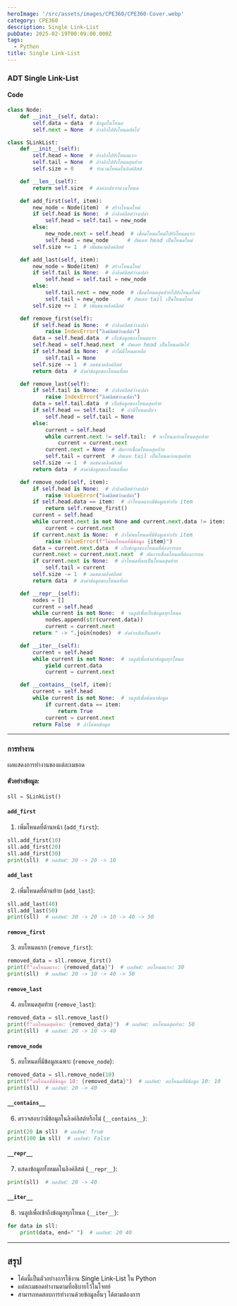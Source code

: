```yaml
---
heroImage: '/src/assets/images/CPE360/CPE360-Cover.webp'
category: CPE360
description: Single Link-List
pubDate: 2025-02-19T00:09:00.000Z
tags:
  - Python
title: Single Link-List
---
```


### ADT Single Link-List

#### Code

```python
class Node:
    def __init__(self, data):
        self.data = data  # ข้อมูลในโหนด
        self.next = None  # อ้างอิงไปยังโหนดถัดไป

class SLinkList:
    def __init__(self):
        self.head = None  # อ้างอิงไปยังโหนดแรก
        self.tail = None  # อ้างอิงไปยังโหนดสุดท้าย
        self.size = 0     # จำนวนโหนดในลิงค์ลิสต์

    def __len__(self):
        return self.size  # ส่งค่ากลับจำนวนโหนด

    def add_first(self, item):
        new_node = Node(item)  # สร้างโหนดใหม่
        if self.head is None:  # ถ้าลิงค์ลิสต์ว่างเปล่า
            self.head = self.tail = new_node
        else:
            new_node.next = self.head  # เชื่อมโหนดใหม่ไปยังโหนดแรก
            self.head = new_node      # อัพเดท head เป็นโหนดใหม่
        self.size += 1  # เพิ่มขนาดลิงค์ลิสต์

    def add_last(self, item):
        new_node = Node(item)  # สร้างโหนดใหม่
        if self.tail is None:  # ถ้าลิงค์ลิสต์ว่างเปล่า
            self.head = self.tail = new_node
        else:
            self.tail.next = new_node  # เชื่อมโหนดสุดท้ายไปยังโหนดใหม่
            self.tail = new_node      # อัพเดท tail เป็นโหนดใหม่
        self.size += 1  # เพิ่มขนาดลิงค์ลิสต์

    def remove_first(self):
        if self.head is None:  # ถ้าลิงค์ลิสต์ว่างเปล่า
            raise IndexError("ลิงค์ลิสต์ว่างเปล่า")
        data = self.head.data  # เก็บข้อมูลของโหนดแรก
        self.head = self.head.next  # อัพเดท head เป็นโหนดถัดไป
        if self.head is None:  # ถ้าไม่มีโหนดเหลือ
            self.tail = None
        self.size -= 1  # ลดขนาดลิงค์ลิสต์
        return data  # ส่งค่าข้อมูลของโหนดที่ลบ

    def remove_last(self):
        if self.tail is None:  # ถ้าลิงค์ลิสต์ว่างเปล่า
            raise IndexError("ลิงค์ลิสต์ว่างเปล่า")
        data = self.tail.data  # เก็บข้อมูลของโหนดสุดท้าย
        if self.head == self.tail:  # ถ้ามีโหนดเดียว
            self.head = self.tail = None
        else:
            current = self.head
            while current.next != self.tail:  # หาโหนดก่อนโหนดสุดท้าย
                current = current.next
            current.next = None  # ตัดการเชื่อมโหนดสุดท้าย
            self.tail = current  # อัพเดท tail เป็นโหนดก่อนสุดท้าย
        self.size -= 1  # ลดขนาดลิงค์ลิสต์
        return data  # ส่งค่าข้อมูลของโหนดที่ลบ

    def remove_node(self, item):
        if self.head is None:  # ถ้าลิงค์ลิสต์ว่างเปล่า
            raise ValueError("ลิงค์ลิสต์ว่างเปล่า")
        if self.head.data == item:  # ถ้าโหนดแรกมีข้อมูลเท่ากับ item
            return self.remove_first()
        current = self.head
        while current.next is not None and current.next.data != item:  # หาโหนดก่อนโหนดที่ต้องการลบ
            current = current.next
        if current.next is None:  # ถ้าไม่พบโหนดที่มีข้อมูลเท่ากับ item
            raise ValueError(f"ไม่พบโหนดที่มีข้อมูล {item}")
        data = current.next.data  # เก็บข้อมูลของโหนดที่ต้องการลบ
        current.next = current.next.next  # ตัดการเชื่อมโหนดที่ต้องการลบ
        if current.next is None:  # ถ้าโหนดที่ลบเป็นโหนดสุดท้าย
            self.tail = current
        self.size -= 1  # ลดขนาดลิงค์ลิสต์
        return data  # ส่งค่าข้อมูลของโหนดที่ลบ

    def __repr__(self):
        nodes = []
        current = self.head
        while current is not None:  # วนลูปเพื่อเก็บข้อมูลทุกโหนด
            nodes.append(str(current.data))
            current = current.next
        return " -> ".join(nodes)  # ส่งค่ากลับเป็นสตริง

    def __iter__(self):
        current = self.head
        while current is not None:  # วนลูปเพื่อส่งค่าข้อมูลทุกโหนด
            yield current.data
            current = current.next

    def __contains__(self, item):
        current = self.head
        while current is not None:  # วนลูปเพื่อค้นหาข้อมูล
            if current.data == item:
                return True
            current = current.next
        return False  # ถ้าไม่พบข้อมูล
```

---

### การทำงาน

ผลแสดงการทำงานของแต่ละเมธอด

#### ตัวอย่างข้อมูล:

```python
sll = SLinkList()
```

#### `add_first`

1. เพิ่มโหนดที่ด้านหน้า (`add_first`):

```python
sll.add_first(10)
sll.add_first(20)
sll.add_first(30)
print(sll)  # ผลลัพธ์: 30 -> 20 -> 10
```

#### `add_last`

2. เพิ่มโหนดที่ด้านท้าย (`add_last`):

```python
sll.add_last(40)
sll.add_last(50)
print(sll)  # ผลลัพธ์: 30 -> 20 -> 10 -> 40 -> 50
```

#### `remove_first`

3. ลบโหนดแรก (`remove_first`):

```python
removed_data = sll.remove_first()
print(f"ลบโหนดแรก: {removed_data}")  # ผลลัพธ์: ลบโหนดแรก: 30
print(sll)  # ผลลัพธ์: 20 -> 10 -> 40 -> 50
```

#### `remove_last`

4. ลบโหนดสุดท้าย (`remove_last`):

```python
removed_data = sll.remove_last()
print(f"ลบโหนดสุดท้าย: {removed_data}")  # ผลลัพธ์: ลบโหนดสุดท้าย: 50
print(sll)  # ผลลัพธ์: 20 -> 10 -> 40
```

#### `remove_node`

5. ลบโหนดที่มีข้อมูลเฉพาะ (`remove_node`):

```python
removed_data = sll.remove_node(10)
print(f"ลบโหนดที่มีข้อมูล 10: {removed_data}")  # ผลลัพธ์: ลบโหนดที่มีข้อมูล 10: 10
print(sll)  # ผลลัพธ์: 20 -> 40
```

#### `__contains__`

6. ตรวจสอบว่ามีข้อมูลในลิงค์ลิสต์หรือไม่ (`__contains__`):

```python
print(20 in sll)  # ผลลัพธ์: True
print(100 in sll)  # ผลลัพธ์: False
```

#### `__repr__`

7. แสดงข้อมูลทั้งหมดในลิงค์ลิสต์ (`__repr__`):

```python
print(sll)  # ผลลัพธ์: 20 -> 40
```

#### `__iter__`

8. วนลูปเพื่อเข้าถึงข้อมูลทุกโหนด (`__iter__`):

```python
for data in sll:
    print(data, end=" ")  # ผลลัพธ์: 20 40
```

---

## สรุป

- โค้ดนี้เป็นตัวอย่างการใช้งาน Single Link-List ใน Python
- แต่ละเมธอดทำงานตามที่อธิบายไว้ในโจทย์
- สามารถทดสอบการทำงานด้วยข้อมูลอื่นๆ ได้ตามต้องการ
